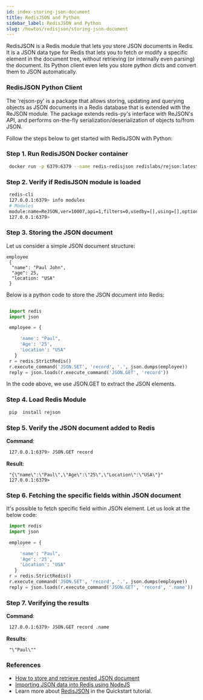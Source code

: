 ```yaml
---
id: index-storing-json-document
title: RedisJSON and Python 
sidebar_label: RedisJSON and Python
slug: /howtos/redisjson/storing-json-document
---
```



RedisJSON is a Redis module that lets you store JSON documents in Redis. It is a JSON data type for Redis that lets you to fetch or modify a specific element in the document tree, without retrieving (or internally even parsing) the document. Its Python client even lets you store python dicts and convert them to JSON automatically.

### RedisJSON Python Client


The 'rejson-py' is a package that allows storing, updating and querying objects as JSON documents in a Redis database that is extended with the ReJSON module. The package extends redis-py's interface with ReJSON's API, and performs on-the-fly serialization/deserialization of objects to/from JSON.

Follow the steps below to get started with RedisJSON with Python:


### Step 1. Run RedisJSON Docker container

```bash
 docker run -p 6379:6379 --name redis-redisjson redislabs/rejson:latest
```


### Step 2. Verify if RedisJSON module is loaded

```bash
 redis-cli
 127.0.0.1:6379> info modules
 # Modules
 module:name=ReJSON,ver=10007,api=1,filters=0,usedby=[],using=[],options=[]
 127.0.0.1:6379> 
```

### Step 3. Storing the JSON document

Let us consider a simple JSON document structure:

```
employee
 {
  "name": "Paul John",
  "age": 25,
  "location: "USA"
 }
```

Below is a python code to store the JSON document into Redis:

```python

 import redis
 import json

 employee = {

     'name': "Paul", 
     'Age': '25', 
     'Location': "USA"
   }
 r = redis.StrictRedis()
 r.execute_command('JSON.SET', 'record', '.', json.dumps(employee))
 reply = json.loads(r.execute_command('JSON.GET', 'record'))
```

In the code above, we use JSON.GET to extract the JSON elements.

### Step 4. Load Redis Module

```bash
 pip  install rejson
```

### Step 5. Verify the JSON document added to Redis


<b>Command</b>:

```bash
 127.0.0.1:6379> JSON.GET record
```

<b>Result</b>:

```
 "{\"name\":\"Paul\",\"Age\":\"25\",\"Location\":\"USA\"}"
 127.0.0.1:6379> 
```

### Step 6. Fetching the specific fields within JSON document

It's possible to fetch specific field within JSON element. Let us look at the below code:

```python
 import redis
 import json

 employee = {

     'name': "Paul", 
     'Age': '25', 
     'Location': "USA"
   }
 r = redis.StrictRedis()
 r.execute_command('JSON.SET', 'record', '.', json.dumps(employee))
 reply = json.loads(r.execute_command('JSON.GET', 'record', '.name'))
```


### Step 7. Verifying the results


<b>Command</b>:

```bash
 127.0.0.1:6379> JSON.GET record .name
```

<b>Results</b>:

```
 "\"Paul\""
```


### References

- [How to store and retrieve nested JSON document](/howtos/redisjson/storing-complex-json-document)
- [Importing JSON data into Redis using NodeJS](/howtos/redisjson/using-nodejs)
- Learn more about [RedisJSON](https://oss.redislabs.com/redisjson/) in the Quickstart tutorial.


